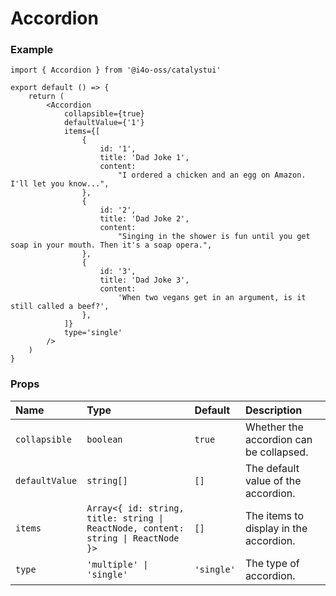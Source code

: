 
# Accordion

<DemoCard>
	<Accordion
		collapsible
		defaultValue={'1'}
		items={[
			{
				id: '1',
				title: 'Dad Joke 1',
				content:
					"I ordered a chicken and an egg on Amazon. I'll let you know...",
			},
			{
				id: '2',
				title: 'Dad Joke 2',
				content:
					"Singing in the shower is fun until you get soap in your mouth. Then it's a soap opera.",
			},
			{
				id: '3',
				title: 'Dad Joke 3',
				content:
					'When two vegans get in an argument, is it still called a beef?',
			},
		]}
		type='single'
	/>
</DemoCard>

### Example

```tsx
import { Accordion } from '@i4o-oss/catalystui'

export default () => {
	return (
		<Accordion
			collapsible={true}
			defaultValue={'1'}
			items={[
				{
					id: '1',
					title: 'Dad Joke 1',
					content:
						"I ordered a chicken and an egg on Amazon. I'll let you know...",
				},
				{
					id: '2',
					title: 'Dad Joke 2',
					content:
						"Singing in the shower is fun until you get soap in your mouth. Then it's a soap opera.",
				},
				{
					id: '3',
					title: 'Dad Joke 3',
					content:
						'When two vegans get in an argument, is it still called a beef?',
				},
			]}
			type='single'
		/>
	)
}
```

### Props

| Name           | Type                                                                              | Default    | Description                             |
| :------------- | :-------------------------------------------------------------------------------- | :--------- | :-------------------------------------- |
| `collapsible`  | `boolean`                                                                         | `true`     | Whether the accordion can be collapsed. |
| `defaultValue` | `string[]`                                                                        | `[]`       | The default value of the accordion.     |
| `items`        | `Array<{ id: string, title: string \| ReactNode, content: string \| ReactNode }>` | `[]`       | The items to display in the accordion.  |
| `type`         | `'multiple' \| 'single'`                                                          | `'single'` | The type of accordion.                  |
